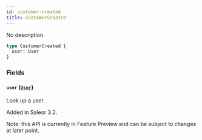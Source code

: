 ```yaml
---
id: customer-created
title: CustomerCreated
---
```



No description

```graphql
type CustomerCreated {
  user: User
}
```


### Fields

#### `user` ([`User`](../../../developer/api-reference/objects/user))

Look up a user.

Added in Saleor 3.2.

Note: this API is currently in Feature Preview and can be subject to changes at later point.




